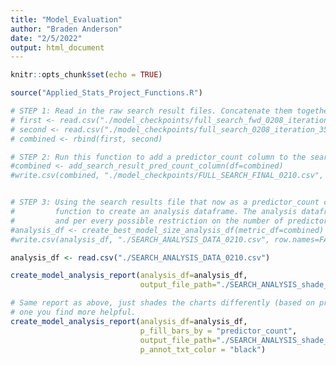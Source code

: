 ```yaml
---
title: "Model_Evaluation"
author: "Braden Anderson"
date: "2/5/2022"
output: html_document
---
```


```r
knitr::opts_chunk$set(echo = TRUE)
```


```r

source("Applied_Stats_Project_Functions.R")

```

```r

# STEP 1: Read in the raw search result files. Concatenate them together row-wise if multiple files were used to complete the search
# first <- read.csv("./model_checkpoints/full_search_fwd_0208_iteration_700000.csv")
# second <- read.csv("./model_checkpoints/full_search_0208_iteration_350000.csv")
# combined <- rbind(first, second)

# STEP 2: Run this function to add a predictor_count column to the search results file. Write this file to .csv for future use/storage.
#combined <- add_search_result_pred_count_column(df=combined)
#write.csv(combined, "./model_checkpoints/FULL_SEARCH_FINAL_0210.csv", row.names=FALSE)


# STEP 3: Using the search results file that now as a predictor_count column added, call the create_best_models_size_analysis_df
#         function to create an analysis dataframe. The analysis dataframe contains the top scoring models per every metric considered,
#         and per every possible restriction on the number of predictors allowed. Save the analysis dataframe to .csv for future use.
#analysis_df <- create_best_model_size_analysis_df(metric_df=combined)
#write.csv(analysis_df, "./SEARCH_ANALYSIS_DATA_0210.csv", row.names=FALSE)

```


```r

analysis_df <- read.csv("./SEARCH_ANALYSIS_DATA_0210.csv")

create_model_analysis_report(analysis_df=analysis_df,
                             output_file_path="./SEARCH_ANALYSIS_shade_metric.md")

```


```r

# Same report as above, just shades the charts differently (based on predictor_count rather than metric value). Try it out to see which
# one you find more helpful.
create_model_analysis_report(analysis_df=analysis_df,
                             p_fill_bars_by = "predictor_count",
                             output_file_path="./SEARCH_ANALYSIS_shade_preds.md", 
                             p_annot_txt_color = "black")

```


```r

```




